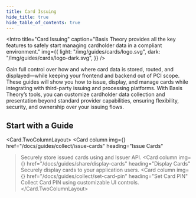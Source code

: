 ```yaml
---
title: Card Issuing
hide_title: true
hide_table_of_contents: true
---
```



<Intro
  title="Card Issuing"
  caption="Basis Theory provides all the key features to safely start managing cardholder data in a compliant environment."
  img={{
    light: "/img/guides/cards/logo.svg",
    dark: "/img/guides/cards/logo-dark.svg",
  }}
/>

Gain full control over how and where card data is stored, routed, and displayed—while keeping your frontend and backend out of PCI scope. These guides will show you how to issue, display, and manage cards while integrating with third-party issuing and processing platforms. With Basis Theory’s tools, you can customize cardholder data collection and presentation beyond standard provider capabilities, ensuring flexibility, security, and ownership over your issuing flows.

## Start with a Guide

<Card.TwoColumnLayout>
  <Card
    column
    img={<IssueCards />}
    href="/docs/guides/collect/issue-cards"
    heading="Issue Cards"
  >Securely store issued cards using and Issuer API.</Card>
  <Card
    column
    img={<DisplayCards />}
    href="/docs/guides/share/display-cards"
    heading="Display Cards"
  >Securely display cards to your application users.</Card>
  <Card
    column
    img={<SetCardPin />}
    href="/docs/guides/collect/set-card-pin"
    heading="Set Card PIN"
  >Collect Card PIN using customizable UI controls.</Card>
</Card.TwoColumnLayout>

